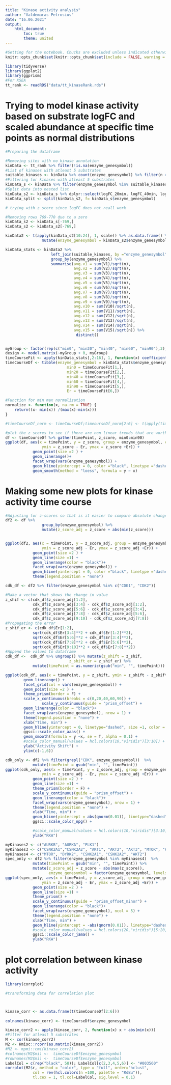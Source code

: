 ---
title: "Kinase activity analysis"
author: "Valdemaras Petrosius"
date: "16.06.2021"
output: 
    html_document:
        toc: true
        theme: united
---

```{r}
#Setting for the notebook. Chucks are excluded unless indicated otherwise
knitr::opts_chunk$set(knitr::opts_chunk$set(include = FALSE, warning = FALSE, echo = FALSE, fig.width = 10, fig.height = 6))
```

```{r}
library(tidyverse)
library(ggplot2)
library(ggprism)
#For KSEA 
tt_rank <- readRDS("data/tt_kinaseRank.rds") 
```



# Trying to model kinase activity based on substrate logFC and scaled abundance at specific time points as normal distributions 

```{r}
#Preparing the dataframe

#Removing sites with no kinase annotation
kinData <- tt_rank %>% filter(!is.na(enzyme_genesymbol))
#List of kinases with atleast 5 substrates
suitable_kinases <- kinData %>% count(enzyme_genesymbol) %>% filter(n >4)
#Filtering for kinases with atleast 5 substrates
kinData_s <- kinData %>% filter(enzyme_genesymbol %in% suitable_kinases$enzyme_genesymbol)
#Split data into nested list 
kinData_s2 <- kinData_s %>% dplyr::select(logFC_20min, logFC_40min, logFC_60min, logFC_90min)
kinData_split <- split(kinData_s2, f= kinData_s$enzyme_genesymbol)
```

```{r}
# trying with z score since logFC does not reall work

#Removing rows 769-770 due to a zero 
kinData_s2 <- kinData_s[-769,]
kinData_s2 <- kinData_s2[-769,]

kinData2 <- t(apply(kinData_s2[10:24], 1, scale)) %>% as.data.frame() %>%
                mutate(enzyme_genesymbol = kinData_s2$enzyme_genesymbol)

kinData_stats <- kinData2 %>% 
                    left_join(suitable_kinases, by ="enzyme_genesymbol") %>% 
                    group_by(enzyme_genesymbol) %>% 
                    summarise(avg.v1 = sum(V1)/sqrt(n),
                              avg.v2 = sum(V2)/sqrt(n),
                              avg.v3 = sum(V3)/sqrt(n),
                              avg.v4 = sum(V4)/sqrt(n),
                              avg.v5 = sum(V5)/sqrt(n),
                              avg.v6 = sum(V6)/sqrt(n),
                              avg.v7 = sum(V7)/sqrt(n),
                              avg.v8 = sum(V8)/sqrt(n),
                              avg.v9 = sum(V9)/sqrt(n),
                              avg.v10 = sum(V10)/sqrt(n),
                              avg.v11 = sum(V11)/sqrt(n),
                              avg.v12 = sum(V12)/sqrt(n),
                              avg.v13 = sum(V13)/sqrt(n),
                              avg.v14 = sum(V14)/sqrt(n),
                              avg.v15 = sum(V15)/sqrt(n)) %>% 
                               distinct() 


myGroup <- factor(rep(c("min0", "min20", "min40", "min60", "min90"),3), levels = c("min0", "min20", "min40", "min60", "min90"))
design <- model.matrix(~myGroup + 0, myGroup)
timeCourseFit <- apply(kinData_stats[,2:16], 1, function(x) coefficients(summary(lm(x ~ myGroup + 0))))[1:6,]
timeCourseDf <- tibble(enzyme_genesymbol = kinData_stats$enzyme_genesymbol,
                           min0 = timeCourseFit[1,],
                           min20 = timeCourseFit[2,],
                           min40 = timeCourseFit[3,],
                           min60 = timeCourseFit[4,],
                           min90 = timeCourseFit[5,],
                           Er = timeCourseFit[6,])

#Function for min max normalization 
normalize <- function(x, na.rm = TRUE) {
    return((x- min(x)) /(max(x)-min(x)))
}

#timeCourseDf_norm <- timeCourseDf;timeourseDf_norm[2:6] <- t(apply(timeCourseDf_norm[,2:6], 1, normalize))
```

```{r}
#plot the z scores to see if there are non linear trends that are worth fitting 
df <- timeCourseDf %>% gather(timePoint, z_score, min0:min90)
ggplot(df, aes(x = timePoint, y = z_score, group = enzyme_genesymbol, color =enzyme_genesymbol,
                ymin = z_score - Er, ymax = z_score +Er)) +
            geom_point(size =2 ) +
            geom_linerange()+
            facet_wrap(vars(enzyme_genesymbol)) +
            geom_hline(yintercept = 0, color ="black", linetype ="dashed", size = 1) +
            geom_smooth(method = "loess", formula = y ~ x)

```

# Making some new plots for kinase activity time course
```{r}
#Adjusting for z-scores so that is it easier to compare absolute changes in activity 
df2 <- df %>%
                group_by(enzyme_genesymbol) %>%
                mutate(z_score_adj = z_score + abs(min(z_score))) 


ggplot(df2, aes(x = timePoint, y = z_score_adj, group = enzyme_genesymbol, color =enzyme_genesymbol,
                ymin = z_score_adj - Er, ymax = z_score_adj +Er)) +
            geom_point(size =2 ) +
            geom_line(size =1) +
            geom_linerange(color = "black")+
            facet_wrap(vars(enzyme_genesymbol)) +
            geom_hline(yintercept = 0, color ="black", linetype ="dashed", size = 1) +
            theme(legend.position = "none")

cdk_df <- df2 %>% filter(enzyme_genesymbol %in% c("CDK1", "CDK2"))

#Make a vector that shows the change in value   
z_shif <- c(cdk_df$z_score_adj[1:2],
            cdk_df$z_score_adj[3:4] - cdk_df$z_score_adj[1:2],
            cdk_df$z_score_adj[5:6] - cdk_df$z_score_adj[3:4],
            cdk_df$z_score_adj[7:8] - cdk_df$z_score_adj[5:6],
            cdk_df$z_score_adj[9:10] - cdk_df$z_score_adj[7:8])   
#Propagating the error
z_shif_er <- c(cdk_df$Er[1:2],
            sqrt(cdk_df$Er[3:4]**2 + cdk_df$Er[1:2]**2),
            sqrt(cdk_df$Er[5:6]**2 + cdk_df$Er[3:4]**2),
            sqrt(cdk_df$Er[7:8]**2 + cdk_df$Er[5:6]**2),
            sqrt(cdk_df$Er[9:10]**2 + cdk_df$Er[7:8]**2))
#Append the values to dataframe
cdk_df <-  cdk_df %>% ungroup() %>% mutate(z_shift = z_shif,
                            z_shift_er = z_shif_er) %>%
            mutate(timePoint = as.numeric(gsub("min", "", timePoint)))

ggplot(cdk_df, aes(x = timePoint, y = z_shift, ymin = z_shift - z_shift_er, ymax = z_shift +z_shift_er, color = enzyme_genesymbol)) +
        geom_linerange() + 
        facet_grid(col = vars(enzyme_genesymbol)) + 
        geom_point(size =2 ) +
        theme_prism(border = F) +
        scale_x_continuous(breaks = c(0,20,40,60,90)) +
                scale_y_continuous(guide = "prism_offset") +
        geom_linerange(color = "black")+
        facet_wrap(vars(enzyme_genesymbol), nrow = 1) +
        theme(legend.position = "none") +
        xlab("Time, min") +
        geom_hline(yintercept = 0, linetype="dashed", size =1, color = "grey50") +
        ggsci::scale_color_aaas() +
        geom_smooth(formula = y ~x, se = T, alpha = 0.1) +
        #scale_color_manual(values = hcl.colors(10,"viridis")[3:10]) +
        ylab("Activity Shift") +
        ylim(c(-1,6))

```

```{r}
cdk_only <- df2 %>% filter(grepl("CDK", enzyme_genesymbol))  %>%
            mutate(timePoint = gsub("min", "", timePoint))
ggplot(cdk_only, aes(x = timePoint, y = z_score_adj, group = enzyme_genesymbol, color =enzyme_genesymbol,
                ymin = z_score_adj - Er, ymax = z_score_adj +Er)) +
            geom_point(size =2 ) +
            geom_line(size =1) +
            theme_prism(border = F) +
            scale_y_continuous(guide = "prism_offset") +
            geom_linerange(color = "black")+
            facet_wrap(vars(enzyme_genesymbol), nrow = 1) +
            theme(legend.position = "none") +
            xlab("Time, min") +
            geom_hline(yintercept = abs(qnorm(0.01)), linetype="dashed", size =1, color = "red") +
            ggsci::scale_color_npg() +

            #scale_color_manual(values = hcl.colors(10,"viridis")[3:10]) +
            ylab("RKA")
```


```{r}

myKinases2 <- c("AURKB", "AURKA", "PLK1")
myKinases3 <- c("CSNK2A1","CSNK2A2", "AKT1", "AKT2", "AKT3", "MTOR", "RPS6KA1", "ATR", "MAPK1", "DYRK2")
myKinases4 <- c("MTOR", "DYRK2", "CSNK2A1", "CSNK2A2", "AKT2")
spec_only <- df2 %>% filter(enzyme_genesymbol %in% myKinases4)  %>%
            mutate(timePoint = gsub("min", "", timePoint)) %>% 
            mutate(z_score_adj = z_score - abs(max(z_score)),
                   enzyme_genesymbol = factor(enzyme_genesymbol, levels = myKinases4))  # use only for the downregulated kinases
ggplot(spec_only, aes(x = timePoint, y = z_score_adj, group = enzyme_genesymbol, color =enzyme_genesymbol,
                ymin = z_score_adj - Er, ymax = z_score_adj +Er)) +
            geom_point(size =2 ) +
            geom_line(size =1) +
            theme_prism() +
            scale_y_continuous(guide = "prism_offset_minor") +
            geom_linerange(color = "black")+
            facet_wrap(vars(enzyme_genesymbol), ncol = 5) +
            theme(legend.position = "none") +
            xlab("Time, min") +
            geom_hline(yintercept = -abs(qnorm(0.01)), linetype="dashed", size =1, color = "cadetblue") +
            #scale_color_manual(values = hcl.colors(20,"viridis")[5:20]) +
            ggsci::scale_color_jama() +
            ylab("RKA")
```

# plot correlation between kinase activity 

```{r}
library(corrplot)

#transforming data for correlation plot 



kinase_corr <- as.data.frame(t(timeCourseDf[2:6]))
    
colnames(kinase_corr) <- timeCourseDf$enzyme_genesymbol

kinase_corr2 <- apply(kinase_corr, 2, function(x) x + abs(min(x)))
#Filter for atleast 5 substrates
M <- cor(kinase_corr2)
M2 <- Hmisc::rcorr(as.matrix(kinase_corr2))
#M2 <- mpmi::cmi(kinase_corr2)
#colnames(M2$mi) <-  timeCourseDf$enzyme_genesymbol
#rownames(M2$mi) <-  timeCourseDf$enzyme_genesymbol
LabelCol = c(rep("black", 58)); LabelCol[c(2,3,4,5,6)] <- "#003560"
corrplot(M2$r, method = "color", type = "full", order="hclust", 
            col = rev(hcl.colors(n =100, palette = "RdBu")),
            tl.cex = 1, tl.col=LabelCol, sig.level = 0.1)
```